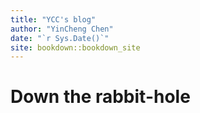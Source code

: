 ```yaml
--- 
title: "YCC's blog"
author: "YinCheng Chen"
date: "`r Sys.Date()`"
site: bookdown::bookdown_site
---
```


# Down the rabbit-hole

